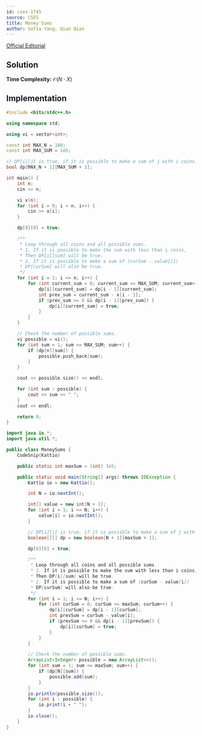 ```yaml
---
id: cses-1745
source: CSES
title: Money Sums
author: Sofia Yang, Qian Qian
---
```


[Official Editorial](https://codeforces.com/blog/entry/70018)

## Solution

**Time Complexity:** $\mathcal{O}(N\cdot X)$

## Implementation

<LanguageSection>

<CPPSection>

``` cpp
#include <bits/stdc++.h>

using namespace std;

using vi = vector<int>;

const int MAX_N = 100;
const int MAX_SUM = 1e5;

// DP[i][j] is true, if it is possible to make a sum of j with i coins.
bool dp[MAX_N + 1][MAX_SUM + 1];

int main() {
	int n;
	cin >> n;

	vi x(n);
	for (int i = 0; i < n; i++) {
		cin >> x[i];
	}

	dp[0][0] = true;

	/**
	 * Loop through all coins and all possible sums.
	 * 1. If it is possible to make the sum with less than i coins,
	 * Then DP[i][sum] will be true.
	 * 2. If it is possible to make a sum of (curSum - value[i])
	 * DP[curSum] will also be true.
	 */
	for (int i = 1; i <= n; i++) {
		for (int current_sum = 0; current_sum <= MAX_SUM; current_sum++) {
			dp[i][current_sum] = dp[i - 1][current_sum];
			int prev_sum = current_sum - x[i - 1];
			if (prev_sum >= 0 && dp[i - 1][prev_sum]) {
				dp[i][current_sum] = true;
			}
		}
	}

	// Check the number of possible sums.
	vi possible = vi();
	for (int sum = 1; sum <= MAX_SUM; sum++) {
		if (dp[n][sum]) {
			possible.push_back(sum);
		}
	}

	cout << possible.size() << endl;

	for (int sum : possible) {
		cout << sum << " ";
	}
	cout << endl;

	return 0;
}
```

</CPPSection>

<JavaSection>

```java
import java.io.*;
import java.util.*;

public class MoneySums {
	CodeSnip{Kattio}

	public static int maxSum = (int) 1e5;

	public static void main(String[] args) throws IOException {
		Kattio io = new Kattio();

		int N = io.nextInt();

		int[] value = new int[N + 1];
		for (int i = 1; i <= N; i++) {
			value[i] = io.nextInt();
		}

		// DP[i][j] is true, if it is possible to make a sum of j with i coins.
		boolean[][] dp = new boolean[N + 1][maxSum + 1];

		dp[0][0] = true;

		/**
		 * Loop through all coins and all possible sums.
		 * 1. If it is possible to make the sum with less than i coins,
		 * Then DP[i][sum] will be true.
		 * 2. If it is possible to make a sum of (curSum - value[i])
		 * DP[curSum] will also be true.
		 */
		for (int i = 1; i <= N; i++) {
			for (int curSum = 0; curSum <= maxSum; curSum++) {
				dp[i][curSum] = dp[i - 1][curSum];
				int prevSum = curSum - value[i];
				if (prevSum >= 0 && dp[i - 1][prevSum]) {
					dp[i][curSum] = true;
				}
			}
		}

		// Check the number of possible sums.
		ArrayList<Integer> possible = new ArrayList<>();
		for (int sum = 1; sum <= maxSum; sum++) {
			if (dp[N][sum]) {
				possible.add(sum);
			}
		}
		io.println(possible.size());
		for (int i : possible) {
			io.print(i + " ");
		}
		io.close();
	}
}
```

</JavaSection>

</LanguageSection>
